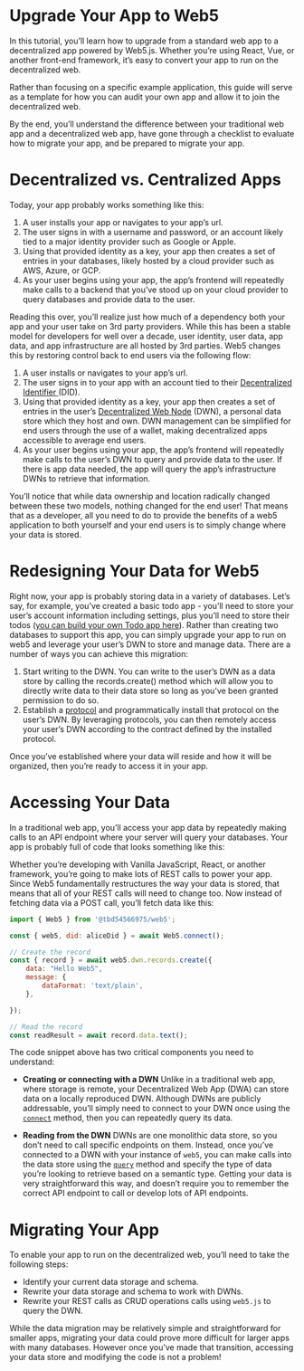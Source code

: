 # Upgrade Your App to Web5

In this tutorial, you’ll learn how to upgrade from a standard web app to a decentralized app powered by Web5.js. Whether you’re using React, Vue, or another front-end framework, it’s easy to convert your app to run on the decentralized web.

Rather than focusing on a specific example application, this guide will serve as a template for how you can audit your own app and allow it to join the decentralized web. 

By the end, you’ll understand the difference between your traditional web app and a decentralized web app, have gone through a checklist to evaluate how to migrate your app, and be prepared to migrate your app.


# Decentralized vs. Centralized Apps

Today, your app probably works something like this:

1. A user installs your app or navigates to your app’s url.
2. The user signs in with a username and password, or an account likely tied to a major identity provider such as Google or Apple.
3. Using that provided identity as a key, your app then creates a set of entries in your databases, likely hosted by a cloud provider such as AWS, Azure, or GCP.
4. As your user begins using your app, the app’s frontend will repeatedly make calls to a backend that you’ve stood up on your cloud provider to query databases and provide data to the user.

Reading this over, you’ll realize just how much of a dependency both your app and your user take on 3rd party providers. While this has been a stable model for developers for well over a decade, user identity, user data, app data, and app infrastructure are all hosted by 3rd parties. Web5 changes this by restoring control back to end users via  the following flow:



1. A user installs or navigates to your app’s url.
2. The user signs in to your app with an account tied to their [Decentralized Identifier ](https://developer.tbd.website/docs/web5/learn/decentralized-identifiers/)(DID).
3. Using that provided identity as a key, your app then creates a set of entries in the user’s [Decentralized Web Node](https://developer.tbd.website/docs/web5/learn/decentralized-web-nodes) (DWN), a personal data store which they host and own. DWN management can be simplified for end users through the use of a wallet, making decentralized apps accessible to average end users.
4. As your user begins using your app, the app’s frontend will repeatedly make calls to the user’s DWN to query and provide data to the user. If there is app data needed, the app will query the app’s infrastructure DWNs to retrieve that information.

You’ll notice that while data ownership and location radically changed between these two models, nothing changed for the end user! That means that as a developer, all you need to do to provide the benefits of a web5 application to both yourself and your end users is to simply change where your data is stored.


# Redesigning Your Data for Web5

Right now, your app is probably storing data in a variety of databases. Let’s say, for example, you’ve created a basic todo app - you’ll need to store your user’s account information including settings, plus you’ll need to store their todos ([you can build your own Todo app here](https://developer.tbd.website/docs/web5/build/apps/todo-app-tutorial)). Rather than creating two databases to support this app, you can simply upgrade your app to run on web5 and leverage your user’s DWN to store and manage data. There are a number of ways you can achieve this migration:



1. Start writing to the DWN. You can write to the user’s DWN as a data store by calling the records.create() method which will allow you to directly write data to their data store so long as you’ve been granted permission to do so.
2. Establish a [protocol](https://developer.tbd.website/docs/web5/learn/protocols) and programmatically install that protocol on the user’s DWN. By leveraging protocols, you can then remotely access your user’s DWN according to the contract defined by the installed protocol.

Once you’ve established where your data will reside and how it will be organized, then you’re ready to access it in your app.


# Accessing Your Data

In a traditional web app, you’ll access your app data by repeatedly making calls to an API endpoint where your server will query your databases. Your app is probably full of code that looks something like this:

Whether you’re developing with Vanilla JavaScript, React, or another framework, you’re going to make lots of REST calls to power your app. Since Web5 fundamentally restructures the way your data is stored, that means that all of your REST calls will need to change too. Now instead of fetching data via a POST call, you’ll fetch data like this:

```js
import { Web5 } from '@tbd54566975/web5';

const { web5, did: aliceDid } = await Web5.connect();

// Create the record
const { record } = await web5.dwn.records.create({
    data: "Hello Web5",
    message: {
        dataFormat: 'text/plain',
    },

});

// Read the record
const readResult = await record.data.text();
```

The code snippet above has two critical components you need to understand:

* **Creating or connecting with a DWN**
Unlike in a traditional web app, where storage is remote, your Decentralized Web App (DWA) can store data on a locally reproduced DWN. Although DWNs are publicly addressable, you’ll simply need to connect to your DWN once using the [`connect`](https://developer.tbd.website/api/web5-js#connectoptions) method, then you can repeatedly query its data.

* **Reading from the DWN**
DWNs are one monolithic data store, so you don’t need to call specific endpoints on them. Instead, once you’ve connected to a DWN with your instance of `web5`, you can make calls into the data store using the [`query`](https://developer.tbd.website/api/web5-js/dwn/records#queryrequest) method and specify the type of data you’re looking to retrieve based on a semantic type. Getting your data is very straightforward this way, and doesn’t require you to remember the correct API endpoint to call or develop lots of API endpoints.


# Migrating Your App

To enable your app to run on the decentralized web, you’ll need to take the following steps:



* Identify your current data storage and schema.
* Rewrite your data storage and schema to work with DWNs.
* Rewrite your REST calls as CRUD operations calls using `web5.js` to query the DWN.

While the data migration may be relatively simple and straightforward for smaller apps, migrating your data could prove more difficult for larger apps with many databases. However once you’ve made that transition, accessing your data store and modifying the code is not a problem!